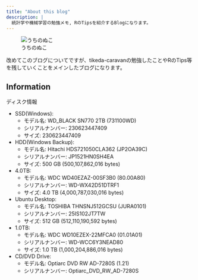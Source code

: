 ```yaml
---
title: "About this blog"
description: |
  統計学や機械学習の勉強メモ, RのTipsを紹介するBlogになります。
---
```


![うちのぬこ](images/tikeda-logo.jpeg)

改めてこのブログについてですが、tikeda-caravanの勉強したことやRのTips等を残していくことをメインしたブログになります。

## Information

ディスク情報

- SSD(Windows):
  - モデル名: WD_BLACK SN770 2TB (731100WD)
  - シリアルナンバー: 230623447409
  - サイズ: 230623447409

- HDD(Windows Backup):
  - モデル名: Hitachi HDS721050CLA362 (JP2OA39C)
  - シリアルナンバー: JP1521HN0SH4EA
  - サイズ: 500 GB (500,107,862,016 bytes)

- 4.0TB:
  - モデル名: WDC WD40EZAZ-00SF3B0 (80.00A80)
  - シリアルナンバー: WD-WX42D51DTRF1
  - サイズ: 4.0 TB (4,000,787,030,016 bytes)

- Ubuntu Desktop:
  - モデル名: TOSHIBA THNSNJ512GCSU (JURA0101)
  - シリアルナンバー: 25IS102JT7TW
  - サイズ: 512 GB (512,110,190,592 bytes)

- 1.0TB:
  - モデル名: WDC WD10EZEX-22MFCA0 (01.01A01)
  - シリアルナンバー: WD-WCC6Y3NEAD80
  - サイズ: 1.0 TB (1,000,204,886,016 bytes)

- CD/DVD Drive:
  - モデル名: Optiarc DVD RW AD-7280S (1.21)
  - シリアルナンバー: Optiarc_DVD_RW_AD-7280S




